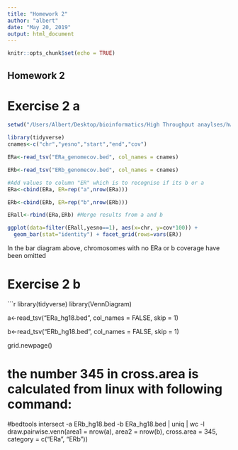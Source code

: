 ---
title: "Homework 2"
author: "albert"
date: "May 20, 2019"
output: html_document
---

```{r setup, include=FALSE}
knitr::opts_chunk$set(echo = TRUE)
```

## Homework 2

# Exercise 2 a
```{r}
setwd("/Users/Albert/Desktop/bioinformatics/High Throughput anaylses/hw2_for_students")

library(tidyverse)
cnames<-c("chr","yesno","start","end","cov")

ERa<-read_tsv("ERa_genomecov.bed", col_names = cnames)

ERb<-read_tsv("ERb_genomecov.bed", col_names = cnames)

#Add values to column "ER" which is to recognise if its b or a
ERa<-cbind(ERa, ER=rep("a",nrow(ERa)))

ERb<-cbind(ERb, ER=rep("b",nrow(ERb)))

ERall<-rbind(ERa,ERb) #Merge results from a and b

ggplot(data=filter(ERall,yesno==1), aes(x=chr, y=cov*100)) +
  geom_bar(stat="identity") + facet_grid(rows=vars(ER))

```

In the bar diagram above, chromosomes with no ERa or b coverage have been omitted

# Exercise 2 b

```{r}
library(tidyverse)
library(VennDiagram)

a<-read_tsv("ERa_hg18.bed", col_names = FALSE, skip = 1)

b<-read_tsv("ERb_hg18.bed", col_names = FALSE, skip = 1)

grid.newpage()

# the number 345 in cross.area is calculated from linux with following command:

#bedtools intersect -a ERb_hg18.bed -b ERa_hg18.bed | uniq | wc -l
draw.pairwise.venn(area1 = nrow(a), area2 = nrow(b), cross.area = 345, category = c("ERa", 
    "ERb"))
